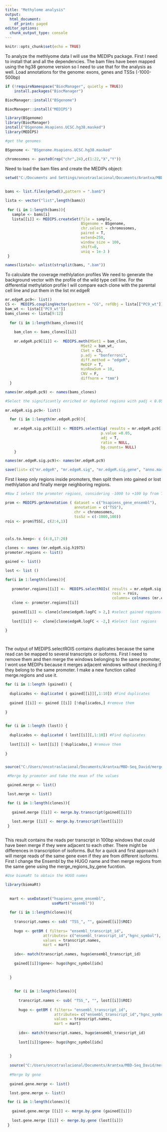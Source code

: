 ---
title: "Methylome analysis"
output:
  html_document:
    df_print: paged
editor_options:
  chunk_output_type: console
---

```{r setup, include=FALSE}
knitr::opts_chunk$set(echo = TRUE)
```

To analyze the methlyome data I will use the MEDIPs package. First I need to install that and all the dependencies.
The bam files have been mapped using the hg38 genome version so I need to use that for the analysis as well. Load annotations for the genome: exons, genes and TSSs (-1000-500bp)


```{r , eval=FALSE}
if (!requireNamespace("BiocManager", quietly = TRUE))
    install.packages("BiocManager")

BiocManager::install("BSgenome")

BiocManager::install("MEDIPS")

library(BSgenome)
library(BiocManager)
install("BSgenome.Hsapiens.UCSC.hg38.masked")
library(MEDIPS)

#get the genomes 

BSgenome <- "BSgenome.Hsapiens.UCSC.hg38.masked"

chromosomes <- paste0(rep("chr",24),c(1:22,"X","Y"))


```
Need to load the bam files and create the MEDIPs object:

```{r, eval=FALSE}

setwd("C:/Documents and Settings/oncotraslacional/Documents/Arantxa/MBD-Seq_David/BAMS/")
 
 
bams <- list.files(getwd(),pattern = ".bam$")

lista <- vector("list",length(bams))
 
 for (i in 1:length(bams)){
   sample <- bams[i]
   lista[[i]] <- MEDIPS.createSet(file = sample,
                                  BSgenome = BSgenome, 
                                  chr.select = chromosomes, 
                                  paired = T, 
                                  extend=250, 
                                  window_size = 100, 
                                  shift=0, 
                                  uniq = 1e-3 )
 }

names(lista)<- unlist(strsplit(bams, ".bam"))

```


To calculate the coverage methlylation profiles  We need to generate the background vector with the profile of the wild type cell line. For the differential methylation profile I will compare each clone with the parental cell line and put them in the list mr.edgeR


```{r, eval=FALSE}
mr.edgeR.pc9<- list()
CS <-  MEDIPS.couplingVector(pattern = "CG", refObj = lista[["PC9_wt"]])
bam_wt <- lista[["PC9_wt"]]
bams_clones <- lista[9:12]
  
  for (i in 1:length(bams_clones)){
    
    bam_clon <- bams_clones[[i]]
    
    mr.edgeR.pc9[[i]] <-  MEDIPS.meth(MSet1 = bam_clon,
                                  MSet2 = bam_wt,
                                  CSet = CS, 
                                  p.adj = "bonferroni",
                                  diff.method = "edgeR", 
                                  MeDIP = T,
                                  minRowSum = 10, 
                                  CNV = F,
                                  diffnorm = "tmm")
  }

names(mr.edgeR.pc9) <- names(bams_clones)

#Select the significantly enriched or depleted regions with padj < 0.05
     
mr.edgeR.sig.pc9<- list()

  for (i in 1:length(mr.edgeR.pc9)){
  
    mr.edgeR.sig.pc9[[i]] <- MEDIPS.selectSig( results = mr.edgeR.pc9[[i]],
                                           p.value =0.05,
                                           adj = T,
                                           ratio = NULL,
                                           bg.counts= NULL)
    }

names(mr.edgeR.sig.pc9)<- names(mr.edgeR.pc9)

save(list= c("mr.edgeR", "mr.edgeR.sig", "mr.edgeR.sig.gene", "anno.mart.gene", "bam_clon", "bam_wt", "bams_clones", "CS", "lista"), file="C:/Users/oncotraslacional/Documents/Arantxa/MBD-Seq_David/MEDIPSobjects.R")

```


First I keep only regions inside promoters, then split them into gained or lost methlylation and finally merge neighboring regions.

```{r, eval=FALSE}

#Now I select the promoter regions, considering -1000 to +100 bp from TSS

prom <- MEDIPS.getAnnotation ( dataset = c("hsapiens_gene_ensembl"),
                               annotation = c("TSS"),
                               chr = chromosomes,
                               tssSz = c(-1000,100))
rois <- prom$TSS[, c(2:4,1)]



cols.to.keep<- c (4:8,17:20)

clones <- names (mr.edgeR.sig.h1975)
promoter.regions <- list()

gained <- list() 

lost <- list ()

for(i in 1:length(clones)){
 
   promoter.regions[[i]] <-  MEDIPS.selectROIs( results = mr.edgeR.sig.h1975[[i]], # Keep promoters only
                                                rois = rois,
                                                columns= colnames (mr.edgeR.sig.h1975[[i]])[cols.to.keep] )
   clone <- promoter.regions[[i]]
  
   gained[[i]] <- clone[clone$edgeR.logFC > 2,] #select gained regions
   
   lost[[i]] <-  clone[clone$edgeR.logFC < -2,] #Select lost regions

}

 
```
The output of MEDIPS.selectROIS contains duplicates because the same read can be mapped to several transcripts or isoforms. First I need to remove them and then merge the windows belonging to the same promoter, I wont use MEDIPs because it merges adjacent windows without checking if they belong to the same promoter. I make a new function called merge.regions and use it.  
```{r, eval=FALSE}

for (i in 1:length (gained)) {
  
  duplicados <- duplicated ( gained[[i]][,1:10]) #Find duplicates
  
  gained [[i]] <- gained [[i]] [!duplicados,] #remove them
  
} 
 

for (i in 1:length (lost)) {
  
  duplicados <- duplicated ( lost[[i]][,1:10]) #Find duplicates
  
  lost[[i]] <- lost[[i]] [!duplicados,] #remove them
  
} 


source("C:/Users/oncotraslacional/Documents/Arantxa/MBD-Seq_David/merge_results_by_transcript_function.R")

 #Merge by promoter and take the mean of the values

 gained.merge <- list()

 lost.merge <- list()

 for (i in 1:length(clones)){
  
   gained.merge [[i]] <- merge.by.transcript(gained[[i]])
  
   lost.merge [[i]] <- merge.by.transcript(lost[[i]])
 }



```





This result contains the reads per transcript in 100bp windows that could have been merge if they were adjacent to each other. There might be differences in transcription of isoforms. But for a quick and first approach I will merge reads of the same gene even if they are from different isoforms. First I change the Ensembl by the HUGO name and then merge regions from the same gene using the merge_regions_by_gene fucntion.


```{r, eval=FALSE}
#Use biomaRt to obtain the HUGO names

library(biomaRt)
  
 
  mart <- useDataset("hsapiens_gene_ensembl", 
                     useMart("ensembl"))
  
  for (i in 1:length(clones)){
    
    transcript.names <- sub( "TSS_", "", gained[[i]]$ROI)
    
    hugo <- getBM ( filters= "ensembl_transcript_id", 
                 attributes= c("ensembl_transcript_id","hgnc_symbol"),
                 values = transcript.names, 
                 mart = mart)
    
    idx<- match(transcript.names, hugo$ensembl_transcript_id)
  
    gained[[i]]$gene<- hugo$hgnc_symbol[idx]
  
    
  }
 
   
    for (i in 1:length(clones)){
      
      transcript.names <- sub( "TSS_", "", lost[[i]]$ROI)
    
      hugo <- getBM ( filters= "ensembl_transcript_id", 
                      attributes= c("ensembl_transcript_id","hgnc_symbol"),
                      values = transcript.names, 
                      mart = mart)
    
      idx<- match(transcript.names, hugo$ensembl_transcript_id)
  
      lost[[i]]$gene<- hugo$hgnc_symbol[idx]
  
    
  }
  
  source("C:/Users/oncotraslacional/Documents/Arantxa/MBD-Seq_David/merge_results_by_gene_function.R")
 
  #Merge by gene
  
  gained.gene.merge <- list()

  lost.gene.merge <- list()

 for (i in 1:length(clones)){
  
   gained.gene.merge [[i]] <- merge.by.gene (gained[[i]])
  
   lost.gene.merge [[i]] <- merge.by.gene (lost[[i]])
 }
  

  
 
```



